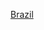{{Year by category
|m=2
|c=0
|d=1
|y=4
|cat=巴西動力運動
|subcat=2014年巴西體育
|parent=依年份劃分的巴西動力運動
|sortkey=動力運動
}}


[[Category:2014年動力運動|Brazil]]